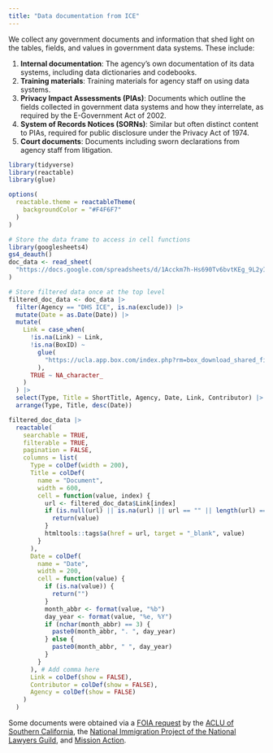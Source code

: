 ```yaml
---
title: "Data documentation from ICE"
---
```


We collect any government documents and information that shed light on the tables, fields, and values in government data systems. These include:

1. **Internal documentation**: The agency's own documentation of its data systems, including data dictionaries and codebooks.
2. **Training materials**: Training materials for agency staff on using data systems.
3. **Privacy Impact Assessments (PIAs)**: Documents which outline the fields collected in government data systems and how they interrelate, as required by the E-Government Act of 2002.
4. **System of Records Notices (SORNs)**: Similar but often distinct content to PIAs, required for public disclosure under the Privacy Act of 1974.
5. **Court documents**: Documents including sworn declarations from agency staff from litigation.


```r
library(tidyverse)
library(reactable)
library(glue)

options(
  reactable.theme = reactableTheme(
    backgroundColor = "#F4F6F7"
  )
)

# Store the data frame to access in cell functions
library(googlesheets4)
gs4_deauth()
doc_data <- read_sheet(
  "https://docs.google.com/spreadsheets/d/1Acckm7h-Hs690Tv6bvtKEg_9L2yITqp0QqN5hN2dhWw/edit?gid=0#gid=0"
)
```

::: {.column-page-inset-right}

```r

# Store filtered data once at the top level
filtered_doc_data <- doc_data |>
  filter(Agency == "DHS ICE", is.na(exclude)) |>
  mutate(Date = as.Date(Date)) |>
  mutate(
    Link = case_when(
      !is.na(Link) ~ Link,
      !is.na(BoxID) ~
        glue(
          "https://ucla.app.box.com/index.php?rm=box_download_shared_file&shared_name=9d8qnnduhus4bd5mwqt7l95kz34fic2v&file_id=f_{BoxID}"
        ),
      TRUE ~ NA_character_
    )
  ) |>
  select(Type, Title = ShortTitle, Agency, Date, Link, Contributor) |>
  arrange(Type, Title, desc(Date))

filtered_doc_data |>
  reactable(
    searchable = TRUE,
    filterable = TRUE,
    pagination = FALSE,
    columns = list(
      Type = colDef(width = 200),
      Title = colDef(
        name = "Document",
        width = 600,
        cell = function(value, index) {
          url <- filtered_doc_data$Link[index]
          if (is.null(url) || is.na(url) || url == "" || length(url) == 0) {
            return(value)
          }
          htmltools::tags$a(href = url, target = "_blank", value)
        }
      ),
      Date = colDef(
        name = "Date",
        width = 200,
        cell = function(value) {
          if (is.na(value)) {
            return("")
          }
          month_abbr <- format(value, "%b")
          day_year <- format(value, "%e, %Y")
          if (nchar(month_abbr) == 3) {
            paste0(month_abbr, ". ", day_year)
          } else {
            paste0(month_abbr, " ", day_year)
          }
        }
      ), # Add comma here
      Link = colDef(show = FALSE),
      Contributor = colDef(show = FALSE),
      Agency = colDef(show = FALSE)
    )
  )
```

:::

Some documents were obtained via a [FOIA request](https://www.aclusocal.org/en/release-foia-documents-related-eoir-databases) by the [ACLU of Southern California](https://aclusocal.org), the [National Immigration Project of the National Lawyers Guild](https://nipnlg.org), and [Mission Action](https://www.missionaction.org).